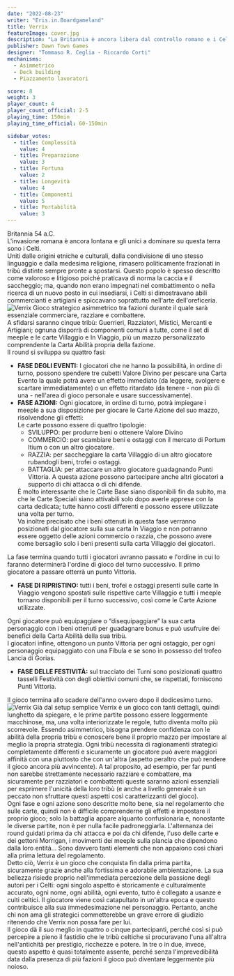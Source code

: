 ```yaml
---
date: "2022-08-23"
writer: "Eris.in.Boardgameland"
title: Verrix
featureImage: cover.jpg
description: "La Britannia è ancora libera dal controllo romano e i Celti dominano su di essa."
publisher: Dawn Town Games
designer: "Tommaso R. Ceglia - Riccardo Corti"
mechanisms:
  - Asimmetrico
  - Deck building
  - Piazzamento lavoratori

score: 8
weight: 3
player_count: 4
player_count_official: 2-5
playing_time: 150min
playing_time_official: 60-150min

sidebar_votes:
  - title: Complessità
    value: 4
  - title: Preparazione
    value: 3
  - title: Fortuna
    value: 2
  - title: Longevità
    value: 4
  - title: Componenti
    value: 5
  - title: Portabilità
    value: 3
---
```


<Setting>
  Britannia 54 a.C.
  <br />
  L'invasione romana è ancora lontana e gli unici a dominare su questa terra
  sono i Celti.
  <br />
  Uniti dalle origini etniche e culturali, dalla condivisione di uno stesso
  linguaggio e dalla medesima religione, rimasero politicamente frazionati in
  tribù distinte sempre pronte a spostarsi. Questo popolo è spesso descritto
  come valoroso e litigioso poiché praticava di norma la caccia e il saccheggio;
  ma, quando non erano impegnati nel combattimento o nella ricerca di un nuovo
  posto in cui insediarsi, i Celti si dimostravano abili commercianti e
  artigiani e spiccavano soprattutto nell'arte dell'oreficeria.
</Setting>

<img src="./game1.jpg" alt="Verrix" />

<Rules>
  Gioco strategico asimmetrico tra fazioni durante il quale sarà essenziale
  commerciare, razziare e combattere.
  <br />
  A sfidarsi saranno cinque tribù: Guerrieri, Razziatori, Mistici, Mercanti e
  Artigiani; ognuna disporrà di componenti comuni a tutte, come il set di meeple
  e le carte Villaggio e In Viaggio, più un mazzo personalizzato comprendente la
  Carta Abilità propria della fazione.
  <br />
  Il round si sviluppa su quattro fasi:
  <ul>
    <li>
      <strong>FASE DEGLI EVENTI:</strong> I giocatori che ne hanno la
      possibilità, in ordine di turno, possono spendere tre cubetti Valore
      Divino per pescare una Carta Evento la quale potrà avere un effetto
      immediato (da leggere, svolgere e scartare immediatamente) o un effetto
      ritardato (da tenere - non più di una - nell'area di gioco personale e
      usare successivamente).
    </li>
    <li>
      <strong>FASE AZIONI:</strong> Ogni giocatore, in ordine di turno, potrà
      impiegare i meeple a sua disposizione per giocare le Carte Azione del suo
      mazzo, risolvendone gli effetti:
      <br />
      Le carte possono essere di quattro tipologie:
      <ul>
        <li>SVILUPPO: per produrre beni o ottenere Valore Divino</li>
        <li>
          COMMERCIO: per scambiare beni e ostaggi con il mercato di Portum Itium
          o con un altro giocatore.
        </li>
        <li>
          RAZZIA: per saccheggiare la carta Villaggio di un altro giocatore
          rubandogli beni, trofei o ostaggi.
        </li>
        <li>
          BATTAGLIA: per attaccare un altro giocatore guadagnando Punti
          Vittoria. A questa azione possono partecipare anche altri giocatori a
          supporto di chi attacca o di chi difende.
        </li>
      </ul>È molto interessante che le Carte Base siano disponibili fin da subito,
      ma che le Carte Speciali siano attivabili solo dopo averle apprese con la carta
      dedicata; tutte hanno costi differenti e possono essere utilizzate una volta
      per turno. <br />
      Va inoltre precisato che i beni ottenuti in questa fase verranno
      posizionati dal giocatore sulla sua carta In Viaggio e non potranno essere
      oggetto delle azioni commercio o razzia, che possono avere come bersaglio
      solo i beni presenti sulla carta Villaggio dei giocatori.
    </li>
  </ul>
  La fase termina quando tutti i giocatori avranno passato e l'ordine in cui lo
  faranno determinerà l'ordine di gioco del turno successivo. Il primo giocatore
  a passare otterrà un punto Vittoria.
  <ul>
    <li>
      <strong>FASE DI RIPRISTINO:</strong> tutti i beni, trofei e ostaggi
      presenti sulle carte In Viaggio vengono spostati sulle rispettive carte
      Villaggio e tutti i meeple tornano disponibili per il turno successivo,
      così come le Carte Azione utilizzate.
    </li>
  </ul>
  Ogni giocatore può equipaggiare o “disequipaggiare” la sua carta personaggio
  con i beni ottenuti per guadagnare bonus e può usufruire dei benefici della
  Carta Abilità della sua tribù.
  <br />I giocatori infine, ottengono un punto Vittoria per ogni ostaggio, per ogni
  personaggio equipaggiato con una Fibula e se sono in possesso del trofeo Lancia
  di Gorias.
  <ul>
    <li>
      <strong>FASE DELLE FESTIVITÀ:</strong> sul tracciato dei Turni sono
      posizionati quattro tasselli Festività con degli obiettivi comuni che, se
      rispettati, forniscono Punti Vittoria.
    </li>
  </ul>
  Il gioco termina allo scadere dell'anno ovvero dopo il dodicesimo turno.
</Rules>

<img src="./game2.jpg" alt="Verrix" />

<Feedback>
  Già dal setup semplice Verrix è un gioco con tanti dettagli, quindi lunghetto
  da spiegare, e le prime partite possono essere leggermente macchinose, ma, una
  volta interiorizzate le regole, tutto diventa molto più scorrevole. Essendo
  asimmetrico, bisogna prendere confidenza con le abilità della propria tribù e
  conoscere bene il proprio mazzo per impostare al meglio la propria strategia.
  Ogni tribù necessita di ragionamenti strategici completamente differenti e
  sicuramente un giocatore può avere maggiori affinità con una piuttosto che con
  un'altra (aspetto peraltro che può rendere il gioco ancora più avvincente). A
  tal proposito, ad esempio, per far punti non sarebbe strettamente necessario
  razziare e combattere, ma sicuramente per razziatori e combattenti queste
  saranno azioni essenziali per esprimere l'unicità della loro tribù (e anche a
  livello generale è un peccato non sfruttare questi aspetti così
  caratterizzanti del gioco).
  <br />
  Ogni fase e ogni azione sono descritte molto bene, sia nel regolamento che
  sulle carte, quindi non è difficile comprenderne gli effetti e impostare il
  proprio gioco; solo la battaglia appare alquanto confusionaria e, nonostante
  le diverse partite, non è per nulla facile padroneggiarla. L'alternanza dei
  round guidati prima da chi attacca e poi da chi difende, l'uso delle carte e
  dei gettoni Morrigan, i movimenti dei meeple sulla plancia che dipendono dalla
  loro entità… Sono davvero tanti elementi che non appaiono così chiari alla
  prima lettura del regolamento.
  <br />
  Detto ciò, Verrix è un gioco che conquista fin dalla prima partita,
  sicuramente grazie anche alla fortissima e adorabile ambientazione. La sua
  bellezza risiede proprio nell'immediata percezione della passione degli autori
  per i Celti: ogni singolo aspetto è storicamente e culturalmente accurato,
  ogni nome, ogni abilità, ogni evento, tutto è collegato a usanze e culti
  celtici. Il giocatore viene così catapultato in un'altra epoca e questo
  contribuisce alla sua immedesimazione nel personaggio. Pertanto, anche chi non
  ama gli strategici commetterebbe un grave errore di giudizio ritenendo che
  Verrix non possa fare per lui.
  <br />
  Il gioco dà il suo meglio in quattro o cinque partecipanti, perché così si può
  percepire a pieno il fastidio che le tribù celtiche si procuravano l'una
  all'altra nell'antichità per prestigio, ricchezze e potere. In tre o in due,
  invece, questo aspetto è quasi totalmente assente, perché senza
  l'imprevedibilità data dalla presenza di più fazioni il gioco può diventare
  leggermente più noioso.
</Feedback>

<RandomLink title="Verrix" link="https://dtg-publisher.com/" />

<Instagram id="ChmY923jnxQ" />
